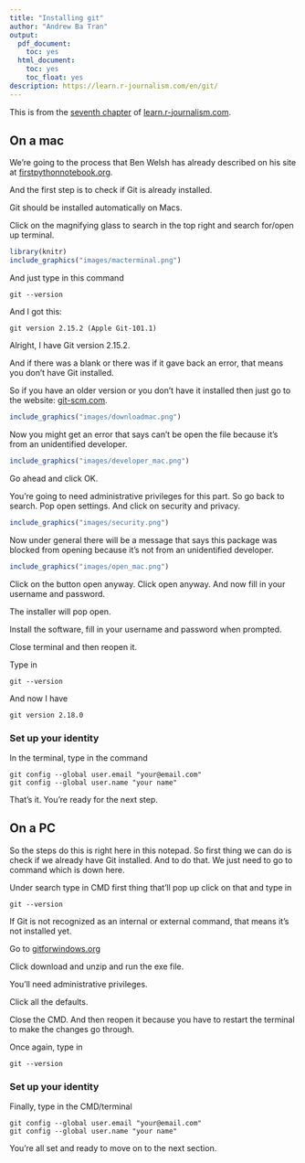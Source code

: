 ```yaml
---
title: "Installing git"
author: "Andrew Ba Tran"
output:
  pdf_document:
    toc: yes
  html_document:
    toc: yes
    toc_float: yes
description: https://learn.r-journalism.com/en/git/
---
```


This is from the [seventh chapter](http://learn.r-journalism.com/en/git/installing_git/git/) of [learn.r-journalism.com](https://learn.r-journalism.com/).


## On a mac

We're going to the process that Ben Welsh has already described on his site at [firstpythonnotebook.org](http://www.firstpythonnotebook.org/). 

And the first step is to check if Git is already installed. 

Git should be installed automatically on Macs. 

Click on the magnifying glass to search in the top right and search for/open up terminal. 


```r
library(knitr)
include_graphics("images/macterminal.png")
```



And just type in this command 

```
git --version
```

And I got this:

```
git version 2.15.2 (Apple Git-101.1)
```


Alright, I have Git version 2.15.2. 

And if there was a blank or there was if it gave back an error, that means you don't have Git installed. 

So if you have an older version or you don't have it installed then just go to the website: [git-scm.com](https://git-scm.com/).


```r
include_graphics("images/downloadmac.png")
```




Now you might get an error that says can't be open the file because it's from an unidentified developer. 


```r
include_graphics("images/developer_mac.png")
```





Go ahead and click OK. 

You're going to need administrative privileges for this part. So go back to search. Pop open settings. And click on security and privacy.


```r
include_graphics("images/security.png")
```




Now under general there will be a message that says this package was blocked from opening because it's not from an unidentified developer.



```r
include_graphics("images/open_mac.png")
```





Click on the button open anyway. Click open anyway. And now fill in your username and password.

The installer will pop open. 

Install the software, fill in your username and password when prompted.

Close terminal and then reopen it.

Type in 

```
git --version
```

And now I have

```
git version 2.18.0
```

### Set up your identity

In the terminal, type in the command

```
git config --global user.email "your@email.com"
git config --global user.name "your name"
```

That's it. You're ready for the next step.

## On a PC

So the steps do this is right here in this notepad. So first thing we can do is check if we already have Git installed. And to do that. We just need to go to command which is down here. 

Under search type in CMD first thing that'll pop up click on that and type in

```
git --version 
```

If Git is not recognized as an internal or external command, that means it's not installed yet.

Go to [gitforwindows.org](https://gitforwindows.org)

Click download and unzip and run the exe file.

You'll need administrative privileges.

Click all the defaults.

Close the CMD. And then reopen it because you have to restart the terminal to make the changes go through.

Once again, type in 

```
git --version
```

### Set up your identity 

Finally, type in the CMD/terminal

```
git config --global user.email "your@email.com"
git config --global user.name "your name"
```

You're all set and ready to move on to the next section.


